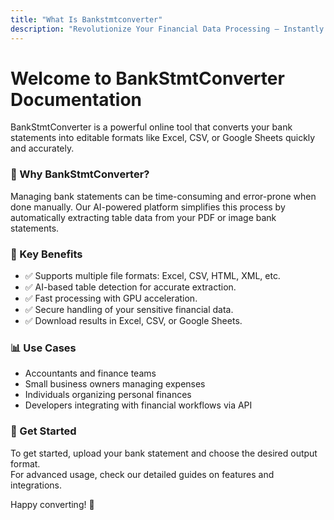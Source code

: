 ```yaml
---
title: "What Is Bankstmtconverter"
description: "Revolutionize Your Financial Data Processing — Instantly Convert Bank Statements from PDF to Excel, CSV or Google Sheets"
---
```



# Welcome to BankStmtConverter Documentation

BankStmtConverter is a powerful online tool that converts your bank statements into editable formats like Excel, CSV, or Google Sheets quickly and accurately.

### 🚀 Why BankStmtConverter?

Managing bank statements can be time-consuming and error-prone when done manually. Our AI-powered platform simplifies this process by automatically extracting table data from your PDF or image bank statements.

### 🎯 Key Benefits

- ✅ Supports multiple file formats: Excel, CSV, HTML, XML, etc.
- ✅ AI-based table detection for accurate extraction.
- ✅ Fast processing with GPU acceleration.
- ✅ Secure handling of your sensitive financial data.
- ✅ Download results in Excel, CSV, or Google Sheets.

### 📊 Use Cases

- Accountants and finance teams  
- Small business owners managing expenses  
- Individuals organizing personal finances  
- Developers integrating with financial workflows via API  

### 🚀 Get Started

To get started, upload your bank statement and choose the desired output format.  
For advanced usage, check our detailed guides on features and integrations.

Happy converting! 🎉
